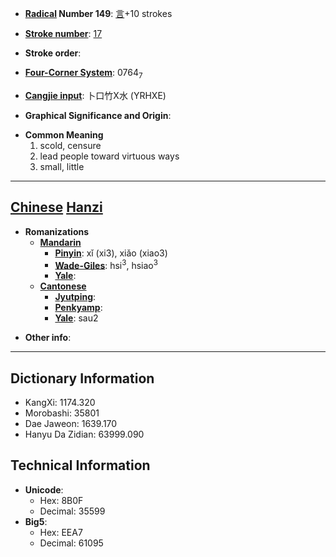 * '''[[Wiktionary:Chinese radical index| Radical]] Number 149''': [[Wiktionary:Chinese radical index 言|言]]+10 strokes

* '''[[Wiktionary:Chinese total strokes index|Stroke number]]''': [[Wiktionary:Chinese total strokes index 17|17]]

* '''Stroke order''': 

* '''[[Wiktionary:Chinese four corner index|Four-Corner System]]''': 0764<sub>7</sub>

* '''[[Wiktionary:Chinese Cangjie index|Cangjie input]]''': 卜口竹X水 (YRHXE)

* '''Graphical Significance and Origin''': 

* '''Common Meaning'''
*#scold, censure
*# lead people toward virtuous ways
*# small, little


----

== [[Chinese]] [[Hanzi]] ==

* '''Romanizations'''
** '''[[Mandarin]]'''
*** '''[[Pinyin]]''': xǐ (xi3), xiǎo (xiao3)
*** '''[[Wade-Giles]]''': hsi<sup>3</sup>, hsiao<sup>3</sup>
*** '''[[Yale]]''': 
** '''[[Cantonese]]'''
*** '''[[Jyutping]]''':
*** '''[[Penkyamp]]''': 
*** '''[[Yale]]''': sau2

* '''Other info''': 

----

== Dictionary Information ==

* KangXi: 1174.320
* Morobashi: 35801
* Dae Jaweon: 1639.170
* Hanyu Da Zidian: 63999.090

== Technical Information ==

* '''Unicode''':
** Hex: 8B0F
** Decimal: 35599
* '''Big5''':
** Hex: EEA7
** Decimal: 61095